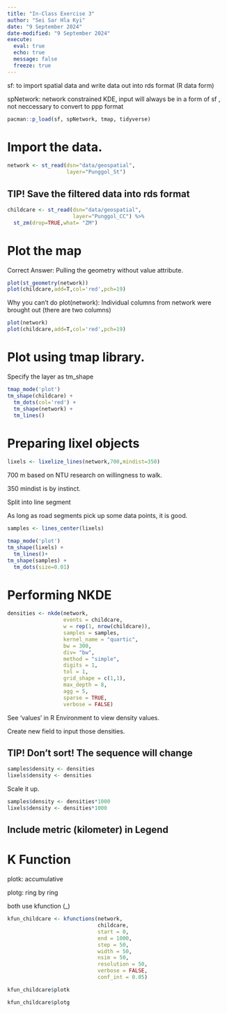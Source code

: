 ```yaml
---
title: "In-Class Exercise 3"
author: "Sei Sar Hla Kyi"
date: "9 September 2024"
date-modified: "9 September 2024"
execute: 
  eval: true
  echo: true
  message: false
  freeze: true
---
```


sf: to import spatial data and write data out into rds format (R data form)

spNetwork: network constrained KDE, input will always be in a form of sf , not neccessary to convert to ppp format

```r
pacman::p_load(sf, spNetwork, tmap, tidyverse)
```

# Import the data.

```r
network <- st_read(dsn="data/geospatial", 
                   layer="Punggol_St")
```

::: callout-tip
## TIP! Save the filtered data into rds format
:::

```r
childcare <- st_read(dsn="data/geospatial",
                     layer="Punggol_CC") %>%
  st_zm(drop=TRUE,what= "ZM")
```

# Plot the map

Correct Answer: Pulling the geometry without value attribute.

```r
plot(st_geometry(network))
plot(childcare,add=T,col='red',pch=19)
```

Why you can't do plot(network): Individual columns from network were brought out (there are two columns)

```r
plot(network)
plot(childcare,add=T,col='red',pch=19)
```

# Plot using tmap library.

Specify the layer as tm_shape

```r
tmap_mode('plot')
tm_shape(childcare) + 
  tm_dots(col='red') + 
  tm_shape(network) +
  tm_lines()
```

# Preparing lixel objects

```r
lixels <- lixelize_lines(network,700,mindist=350)
```

700 m based on NTU research on willingness to walk.

350 mindist is by instinct.

Split into line segment

As long as road segments pick up some data points, it is good.

```r
samples <- lines_center(lixels) 
```

```r
tmap_mode('plot')
tm_shape(lixels) +
  tm_lines()+
tm_shape(samples) +
  tm_dots(size=0.01)
```

# Performing NKDE

```r
densities <- nkde(network, 
                  events = childcare,
                  w = rep(1, nrow(childcare)),
                  samples = samples,
                  kernel_name = "quartic",
                  bw = 300, 
                  div= "bw", 
                  method = "simple", 
                  digits = 1, 
                  tol = 1,
                  grid_shape = c(1,1), 
                  max_depth = 8,
                  agg = 5, 
                  sparse = TRUE,
                  verbose = FALSE)
```

See 'values' in R Environment to view density values.

Create new field to input those densities.

::: callout-tip
## TIP! Don't sort! The sequence will change
:::

```r
samples$density <- densities
lixels$density <- densities
```

Scale it up.

```r
samples$density <- densities*1000
lixels$density <- densities*1000
```

::: callout-note
## Include metric (kilometer) in Legend
:::

# **K Function**

plotk: accumulative

plotg: ring by ring

both use kfunction (\_)

```r
kfun_childcare <- kfunctions(network, 
                             childcare,
                             start = 0, 
                             end = 1000, 
                             step = 50, 
                             width = 50, 
                             nsim = 50, 
                             resolution = 50,
                             verbose = FALSE, 
                             conf_int = 0.05)
```

```r
kfun_childcare$plotk
```

```r
kfun_childcare$plotg
```
